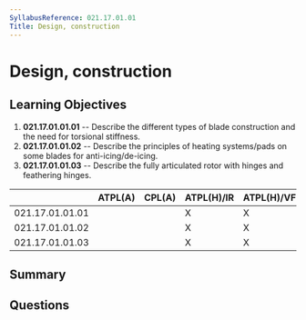 ```yaml
---
SyllabusReference: 021.17.01.01
Title: Design, construction
---
```


# Design, construction

## Learning Objectives

1. **021.17.01.01.01** -- Describe the different types of blade construction and
   the need for torsional stiffness.
2. **021.17.01.01.02** -- Describe the principles of heating systems/pads on
   some blades for anti-icing/de-icing.
3. **021.17.01.01.03** -- Describe the fully articulated rotor with hinges and
   feathering hinges.

|                 | ATPL(A) | CPL(A) | ATPL(H)/IR | ATPL(H)/VFR | CPL(H) | IR  | CBIR(A) |
| --------------- | ------- | ------ | ---------- | ----------- | ------ | --- | ------- |
| 021.17.01.01.01 |         |        | X          | X           | X      |     |         |
| 021.17.01.01.02 |         |        | X          | X           | X      |     |         |
| 021.17.01.01.03 |         |        | X          | X           | X      |     |         |

## Summary

## Questions
